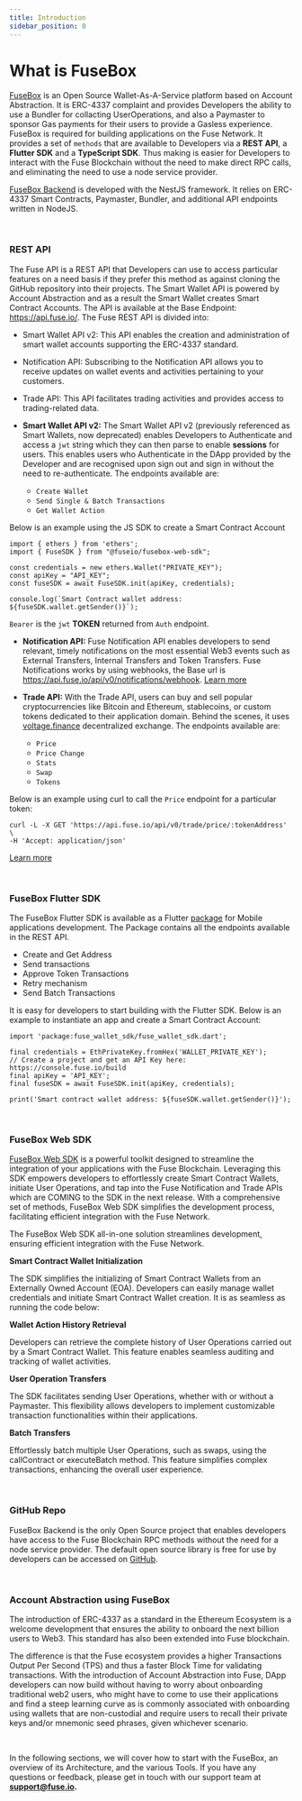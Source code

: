 ```yaml
---
title: Introduction
sidebar_position: 0
---
```


# What is FuseBox

[FuseBox](https://github.com/fuseio/fusebox-backend) is an Open Source Wallet-As-A-Service platform based on Account Abstraction. It is ERC-4337 complaint and provides Developers the ability to use a Bundler for collacting UserOperations, and also a Paymaster to sponsor Gas payments for their users to provide a Gasless experience. FuseBox is required for building applications on the Fuse Network. It provides a set of `methods` that are available to Developers via a **REST API**, a **Flutter SDK** and a **TypeScript SDK**. Thus making is easier for Developers to interact with the Fuse Blockchain without the need to make direct RPC calls, and eliminating the need to use a node service provider.

[FuseBox Backend](https://github.com/fuseio/fusebox-backend) is developed with the NestJS framework. It relies on ERC-4337 Smart Contracts, Paymaster, Bundler, and additional API endpoints written in NodeJS.

<p>&nbsp;</p>

### REST API

The Fuse API is a REST API that Developers can use to access particular features on a need basis if they prefer this method as against cloning the GitHub repository into their projects. The Smart Wallet API is powered by Account Abstraction and as a result the Smart Wallet creates Smart Contract Accounts. The API is available at the Base Endpoint: https://api.fuse.io/. The Fuse REST API is divided into:

- Smart Wallet API v2: This API enables the creation and administration of smart wallet accounts supporting the ERC-4337 standard.
- Notification API: Subscribing to the Notification API allows you to receive updates on wallet events and activities pertaining to your customers.
- Trade API: This API facilitates trading activities and provides access to trading-related data.

- **Smart Wallet API v2:** The Smart Wallet API v2 (previously referenced as Smart Wallets, now deprecated) enables Developers to Authenticate and access a `jwt` string which they can then parse to enable **sessions** for users. This enables users who Authenticate in the DApp provided by the Developer and are recognised upon sign out and sign in without the need to re-authenticate. The endpoints available are:
  - `Create Wallet`
  - `Send Single & Batch Transactions`
  - `Get Wallet Action`

Below is an example using the JS SDK to create a Smart Contract Account

```
import { ethers } from 'ethers';
import { FuseSDK } from "@fuseio/fusebox-web-sdk";

const credentials = new ethers.Wallet("PRIVATE_KEY");
const apiKey = "API_KEY";
const fuseSDK = await FuseSDK.init(apiKey, credentials);

console.log(`Smart Contract wallet address: ${fuseSDK.wallet.getSender()}`);
```

`Bearer` is the `jwt` **TOKEN** returned from `Auth` endpoint.

- **Notification API:** Fuse Notification API enables developers to send relevant, timely notifications on the most essential Web3 events such as External Transfers, Internal Transfers and Token Transfers. Fuse Notifications works by using webhooks, the Base url is https://api.fuse.io/api/v0/notifications/webhook. [Learn more](/docs/notification-api/notifications-api)

- **Trade API:** With the Trade API, users can buy and sell popular cryptocurrencies like Bitcoin and Ethereum, stablecoins, or custom tokens dedicated to their application domain. Behind the scenes, it uses [voltage.finance](https://voltage.finance/) decentralized exchange. The endpoints available are:
  - `Price`
  - `Price Change`
  - `Stats`
  - `Swap`
  - `Tokens`

Below is an example using curl to call the `Price` endpoint for a particular token:

```
curl -L -X GET 'https://api.fuse.io/api/v0/trade/price/:tokenAddress' \
-H 'Accept: application/json'
```

[Learn more](/docs/trade-api/get-latest-price-for-a-token)

<p>&nbsp;</p>

### FuseBox Flutter SDK

The FuseBox Flutter SDK is available as a Flutter [package](https://pub.dev/packages/fuse_wallet_sdk) for Mobile applications development. The Package contains all the endpoints available in the REST API.

- Create and Get Address
- Send transactions
- Approve Token Transactions
- Retry mechanism
- Send Batch Transactions

It is easy for developers to start building with the Flutter SDK. Below is an example to instantiate an app and create a Smart Contract Account:

```
import 'package:fuse_wallet_sdk/fuse_wallet_sdk.dart';

final credentials = EthPrivateKey.fromHex('WALLET_PRIVATE_KEY');
// Create a project and get an API Key here: https://console.fuse.io/build
final apiKey = 'API_KEY';
final fuseSDK = await FuseSDK.init(apiKey, credentials);

print('Smart contract wallet address: ${fuseSDK.wallet.getSender()}');
```

<p>&nbsp;</p>

### FuseBox Web SDK

[FuseBox Web SDK](/docs/developers/fuse-box/fuse-sdk/) is a powerful toolkit designed to streamline the integration of your applications with the Fuse Blockchain. Leveraging this SDK empowers developers to effortlessly create Smart Contract Wallets, initiate User Operations, and tap into the Fuse Notification and Trade APIs which are COMING to the SDK in the next release. With a comprehensive set of methods, FuseBox Web SDK simplifies the development process, facilitating efficient integration with the Fuse Network.

The FuseBox Web SDK all-in-one solution streamlines development, ensuring efficient integration with the Fuse Network.

**Smart Contract Wallet Initialization**

The SDK simplifies the initializing of Smart Contract Wallets from an Externally Owned Account (EOA). Developers can easily manage wallet credentials and initiate Smart Contract Wallet creation. It is as seamless as running the code below:

**Wallet Action History Retrieval**

Developers can retrieve the complete history of User Operations carried out by a Smart Contract Wallet. This feature enables seamless auditing and tracking of wallet activities.

**User Operation Transfers**

The SDK facilitates sending User Operations, whether with or without a Paymaster. This flexibility allows developers to implement customizable transaction functionalities within their applications.

**Batch Transfers**

Effortlessly batch multiple User Operations, such as swaps, using the callContract or executeBatch method. This feature simplifies complex transactions, enhancing the overall user experience.

<p>&nbsp;</p>

### GitHub Repo

FuseBox Backend is the only Open Source project that enables developers have access to the Fuse Blockchain RPC methods without the need for a node service provider. The default open source library is free for use by developers can be accessed on [GitHub](https://github.com/fuseio/fusebox-backend/blob/master/README.md).

<p>&nbsp;</p>

### Account Abstraction using FuseBox

The introduction of ERC-4337 as a standard in the Ethereum Ecosystem is a welcome development that ensures the ability to onboard the next billion users to Web3. This standard has also been extended into Fuse blockchain.

The difference is that the Fuse ecosystem provides a higher Transactions Output Per Second (TPS) and thus a faster Block Time for validating transactions. With the introduction of Account Abstraction into Fuse, DApp developers can now build without having to worry about onboarding traditional web2 users, who might have to come to use their applications and find a steep learning curve as is commonly associated with onboarding using wallets that are non-custodial and require users to recall their private keys and/or mnemonic seed phrases, given whichever scenario.

<p>&nbsp;</p>

In the following sections, we will cover how to start with the FuseBox, an overview of its Architecture, and the various Tools. If you have any questions or feedback, please get in touch with our support team at [**support@**](mailto:support@chargesmartwallets.com)[**fuse.io**](http://fuse.io)**.**
